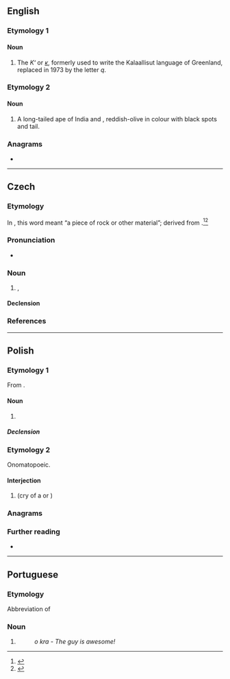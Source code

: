 {{also|krá}}
==English==

===Etymology 1===

====Noun====
{{en-noun|?}}
{{wikipedia|Kra (letter)}}
# The {{l|en|letter}} ''Κʻ'' or ''[[ĸ]]'', formerly used to write the Kalaallisut language of Greenland, replaced in 1973 by the letter ''q''.

===Etymology 2===

====Noun====
{{en-noun|?}}

# A long-tailed ape of India and {{l|en|Sumatra}}, reddish-olive in colour with black spots and tail.

===Anagrams===
* {{anagrams|en|AKR|Ark|Ark.|KAR|RAK|RKA|ark|kar}}

----

==Czech==

===Etymology===
In {{etyl|zlw-ocs|-}}, this word meant “a piece of rock or other material”; derived from {{etyl|sla-pro|cs}} {{m|sla-pro|*jьkra}}.<ref>{{R:Rejzek 2007}}</ref><ref>{{R:Machek 1968}}</ref>

===Pronunciation===
* {{IPA|/ˈkra/|lang=cs}}

===Noun===
{{cs-noun|g=f}}

# {{l|en|floe}}, {{l|en|iceberg}}

====Declension====
{{cs-decl-noun-auto|f|k|r|a|gp=ker}}

===References===
<references />

----

==Polish==

===Etymology 1===
From {{inh|pl|sla-pro|*jьkra}}.

====Noun====
{{pl-noun|f}}

# {{l|en|ice floe}}

=====Declension=====
{{pl-decl-noun-f|genp=kier}}

===Etymology 2===
Onomatopoeic.

====Interjection====
{{head|pl|interjection}}

# {{l|en|caw}} (cry of a {{l|en|crow}} or {{l|en|raven}})

===Anagrams===
{{anagrams|pl|akr|kar|rak}}

===Further reading===
* {{R:PWN}}

----

==Portuguese==

===Etymology===
Abbreviation of ''{{l|pt|cara}}''

===Noun===
{{pt-noun|m}}
# {{lb|pt|Internet slang}} {{l|en|guy}}
#: ''o kra {{l|pt|eh}} {{l|pt|foda}}'' - ''The guy is awesome!''